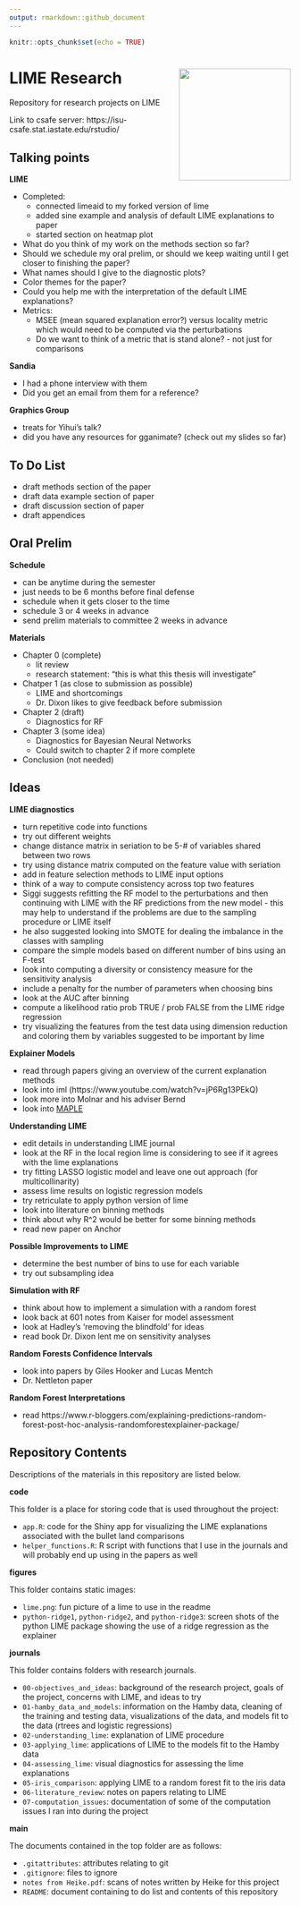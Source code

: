 ```yaml
---
output: rmarkdown::github_document
---
```


```r
knitr::opts_chunk$set(echo = TRUE)
```

# LIME Research <img align="right" height="200" src="./figures/lime.png">

Repository for research projects on LIME

Link to csafe server: https://isu-csafe.stat.iastate.edu/rstudio/

## Talking points

**LIME** 

- Completed: 
    - connected limeaid to my forked version of lime
    - added sine example and analysis of default LIME explanations to paper
    - started section on heatmap plot
- What do you think of my work on the methods section so far?
- Should we schedule my oral prelim, or should we keep waiting until I get closer to finishing the paper?
- What names should I give to the diagnostic plots?
- Color themes for the paper?
- Could you help me with the interpretation of the default LIME explanations?
- Metrics:
    - MSEE (mean squared explanation error?) versus locality metric which would need to be computed via the perturbations
    - Do we want to think of a metric that is stand alone? - not just for comparisons

**Sandia**

- I had a phone interview with them
- Did you get an email from them for a reference?
     
**Graphics Group**

- treats for Yihui's talk?
- did you have any resources for gganimate? (check out my slides so far)

## To Do List

- draft methods section of the paper
- draft data example section of paper
- draft discussion section of paper
- draft appendices

## Oral Prelim

**Schedule**

- can be anytime during the semester 
- just needs to be 6 months before final defense
- schedule when it gets closer to the time 
- schedule 3 or 4 weeks in advance
- send prelim materials to committee 2 weeks in advance
    
**Materials**

- Chapter 0 (complete)
    - lit review
    - research statement: "this is what this thesis will investigate"
- Chatper 1 (as close to submission as possible)
    - LIME and shortcomings
    - Dr. Dixon likes to give feedback before submission
- Chapter 2 (draft)
    - Diagnostics for RF
- Chapter 3 (some idea)
    - Diagnostics for Bayesian Neural Networks
    - Could switch to chapter 2 if more complete
- Conclusion (not needed)
    
## Ideas

**LIME diagnostics**  

- turn repetitive code into functions
- try out different weights
- change distance matrix in seriation to be 5-# of variables shared between two rows
- try using distance matrix computed on the feature value with seriation
- add in feature selection methods to LIME input options
- think of a way to compute consistency across top two features
- Siggi suggests refitting the RF model to the perturbations and then continuing with LIME with the RF predictions from the new model - this may help to understand if the problems are due to the sampling procedure or LIME itself
- he also suggested looking into SMOTE for dealing the imbalance in the classes with sampling
- compare the simple models based on different number of bins using an F-test
- look into computing a diversity or consistency measure for the sensitivity analysis
- include a penalty for the number of parameters when choosing bins
- look at the AUC after binning
- compute a likelihood ratio prob TRUE / prob FALSE from the LIME ridge regression
- try visualizing the features from the test data using dimension reduction and
coloring them by variables suggested to be important by lime
  
**Explainer Models**

- read through papers giving an overview of the current explanation methods
- look into iml (https://www.youtube.com/watch?v=jP6Rg13PEkQ)
- look more into Molnar and his adviser Bernd
- look into [MAPLE](https://blog.ml.cmu.edu/2019/07/13/towards-interpretable-tree-ensembles/)
    
**Understanding LIME**

- edit details in understanding LIME journal
- look at the RF in the local region lime is considering to see if it agrees with the lime explanations
- try fitting LASSO logistic model and leave one out approach (for multicollinarity)
- assess lime results on logistic regression models
- try retriculate to apply python version of lime
- look into literature on binning methods
- think about why R^2 would be better for some binning methods
- read new paper on Anchor
    
**Possible Improvements to LIME**

- determine the best number of bins to use for each variable
- try out subsampling idea

**Simulation with RF**

- think about how to implement a simulation with a random forest
- look back at 601 notes from Kaiser for model assessment
- look at Hadley's 'removing the blindfold' for ideas
- read book Dr. Dixon lent me on sensitivity analyses

**Random Forests Confidence Intervals**

- look into papers by Giles Hooker and Lucas Mentch
- Dr. Nettleton paper

**Random Forest Interpretations**

- read https://www.r-bloggers.com/explaining-predictions-random-forest-post-hoc-analysis-randomforestexplainer-package/
    
## Repository Contents

Descriptions of the materials in this repository are listed below.

**code**

This folder is a place for storing code that is used throughout the project:

- `app.R`: code for the Shiny app for visualizing the LIME explanations associated with the bullet land comparisons
- `helper_functions.R`: R script with functions that I use in the journals and will probably end up using in the papers as well
  
**figures**

This folder contains static images:

- `lime.png`: fun picture of a lime to use in the readme
- `python-ridge1`, `python-ridge2`, and `python-ridge3`: screen shots of the python LIME package showing the use of a ridge regression as the explainer

**journals**

This folder contains folders with research journals.

- `00-objectives_and_ideas`: background of the research project, goals of the project, concerns with LIME, and ideas to try
- `01-hamby_data_and_models`: information on the Hamby data, cleaning of the training and testing data, visualizations of the data, and models fit to the data (rtrees and logistic regressions)
- `02-understanding_lime`: explanation of LIME procedure
- `03-applying_lime`: applications of LIME to the models fit to the Hamby data
- `04-assessing_lime`: visual diagnostics for assessing the lime explanations
- `05-iris_comparison`: applying LIME to a random forest fit to the iris data
- `06-literature_review`: notes on papers relating to LIME
- `07-computation_issues`: documentation of some of the computation issues I ran into during the project

**main**

The documents contained in the top folder are as follows:

- `.gitattributes`: attributes relating to git
- `.gitignore`: files to ignore
- `notes from Heike.pdf`: scans of notes written by Heike for this project
- `README`: document containing to do list and contents of this repository
